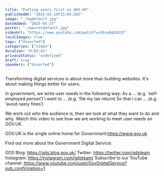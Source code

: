 ```yaml
---
title: "Putting users first on GOV.UK"
publishedAt: "2015-02-10T15:05:28Z"
image: "./hqdefault.jpg"
dateAdded: "2025-05-27"
poster: "./maxresdefault.jpg"
videoUrl: "https://www.youtube.com/watch?v=I6cw0gGG52U"
localImages: true
tags: ["Unsorted"]
categories: ["Video"]
duration: "0:02:42"
privacyStatus: "undefined"
draft: true
speakers: ["Unsorted"]
---
```

Transforming digital services is about more than building websites. It's about making things better for users.

In government, we write user needs in the following way:
As a … (e.g. ‘self-employed person’)
I want to … (e.g. ‘file my tax return)
So that I can … (e.g. ‘avoid nasty fines’)

We work out who the audience is, then we look at what they want to do and why. Watch this video to see how we are working to meet user needs on GOV.UK. 


GOV.UK is the single online home for Government:https://www.gov.uk 

Find out more about the Government Digital Service:

GDS Blog: https://gds.blog.gov.uk/
Twitter: https://twitter.com/gdsteam 
Instagram: https://instagram.com/gdsteam/ 
Subscribe to our YouTube channel: 
https://www.youtube.com/user/GovDigitalService?sub_confirmation=1
